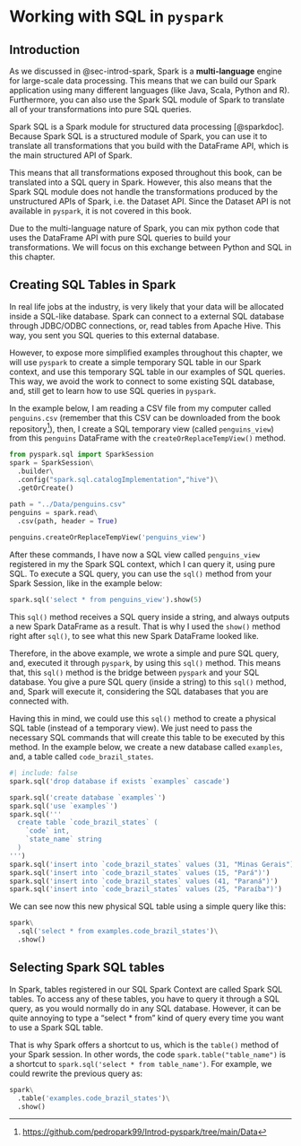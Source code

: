 # Working with SQL in `pyspark`

## Introduction

As we discussed in @sec-introd-spark, Spark is a **multi-language** engine for large-scale data processing. This means that we can build our Spark application using many different languages (like Java, Scala, Python and R). Furthermore, you can also use the Spark SQL module of Spark to translate all of your transformations into pure SQL queries.

Spark SQL is a Spark module for structured data processing [@sparkdoc]. Because Spark SQL is a structured module of Spark, you can use it to translate all transformations that you build with the DataFrame API, which is the main structured API of Spark.

This means that all transformations exposed throughout this book, can be translated into a SQL query in Spark. However, this also means that the Spark SQL module does not handle the transformations produced by the unstructured APIs of Spark, i.e. the Dataset API. Since the Dataset API is not available in `pyspark`, it is not covered in this book.

Due to the multi-language nature of Spark, you can mix python code that uses the DataFrame API with pure SQL queries to build your transformations. We will focus on this exchange between Python and SQL in this chapter.

## Creating SQL Tables in Spark

In real life jobs at the industry, is very likely that your data will be allocated inside a SQL-like database. Spark can connect to a external SQL database through JDBC/ODBC connections, or, read tables from Apache Hive. This way, you sent you SQL queries to this external database.

However, to expose more simplified examples throughout this chapter, we will use `pyspark` to create a simple temporary SQL table in our Spark context, and use this temporary SQL table in our examples of SQL queries. This way, we avoid the work to connect to some existing SQL database, and, still get to learn how to use SQL queries in `pyspark`.

In the example below, I am reading a CSV file from my computer called `penguins.csv` (remember that this CSV can be downloaded from the book repository[^06-dataframes-sql-1]), then, I create a SQL temporary view (called `penguins_view`) from this `penguins` DataFrame with the `createOrReplaceTempView()` method.

[^06-dataframes-sql-1]: <https://github.com/pedropark99/Introd-pyspark/tree/main/Data>

<!-- To use SPARK SQL we need to set this "spark.sql.catalogImplementation" option to "hive" 
See: <https://stackoverflow.com/questions/50914102/why-do-i-get-a-hive-support-is-required-to-create-hive-table-as-select-error> -->

```python
from pyspark.sql import SparkSession
spark = SparkSession\
  .builder\
  .config("spark.sql.catalogImplementation","hive")\
  .getOrCreate()

path = "../Data/penguins.csv"
penguins = spark.read\
  .csv(path, header = True)
  
penguins.createOrReplaceTempView('penguins_view')
```

After these commands, I have now a SQL view called `penguins_view` registered in my the Spark SQL context, which I can query it, using pure SQL. To execute a SQL query, you can use the `sql()` method from your Spark Session, like in the example below:

```python
spark.sql('select * from penguins_view').show(5)
```

This `sql()` method receives a SQL query inside a string, and always outputs a new Spark DataFrame as a result. That is why I used the `show()` method right after `sql()`, to see what this new Spark DataFrame looked like.

Therefore, in the above example, we wrote a simple and pure SQL query, and, executed it through `pyspark`, by using this `sql()` method. This means that, this `sql()` method is the bridge between `pyspark` and your SQL database. You give a pure SQL query (inside a string) to this `sql()` method, and, Spark will execute it, considering the SQL databases that you are connected with.

Having this in mind, we could use this `sql()` method to create a physical SQL table (instead of a temporary view). We just need to pass the necessary SQL commands that will create this table to be executed by this method. In the example below, we create a new database called `examples`, and, a table called `code_brazil_states`.

```python
#| include: false
spark.sql('drop database if exists `examples` cascade')
```


```python
spark.sql('create database `examples`')
spark.sql('use `examples`')
spark.sql('''
  create table `code_brazil_states` (
    `code` int,
    `state_name` string
  )
''')
spark.sql('insert into `code_brazil_states` values (31, "Minas Gerais")')
spark.sql('insert into `code_brazil_states` values (15, "Pará")')
spark.sql('insert into `code_brazil_states` values (41, "Paraná")')
spark.sql('insert into `code_brazil_states` values (25, "Paraíba")')
```

We can see now this new physical SQL table using a simple query like this:

```python
spark\
  .sql('select * from examples.code_brazil_states')\
  .show()
```


## Selecting Spark SQL tables

In Spark, tables registered in our SQL Spark Context are called Spark SQL tables. To access any of these tables, you have to query it through a SQL query, as you would normally do in any SQL database. However, it can be quite annoying to type a "select * from" kind of query every time you want to use a Spark SQL table.

That is why Spark offers a shortcut to us, which is the `table()` method of your Spark session. In other words, the code `spark.table("table_name")` is a shortcut to `spark.sql('select * from table_name')`. For example, we could rewrite the previous query as:

```python
spark\
  .table('examples.code_brazil_states')\
  .show()
```


